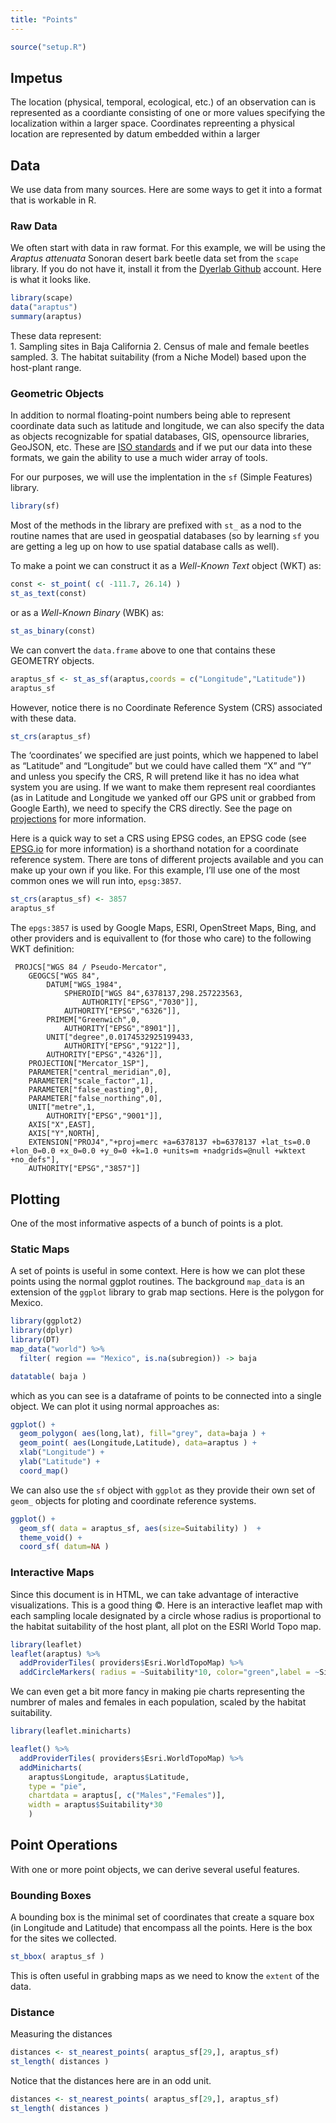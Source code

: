 ```yaml
---
title: "Points"
---
```


```r
source("setup.R")
```

## Impetus

The location (physical, temporal, ecological, etc.) of an observation can is represented as a coordiante consisting of one or more values specifying the localization within a larger space.  Coordinates repreenting a physical location are represented by datum embedded within a larger


## Data

We use data from many sources.  Here are some ways to get it into a format that is workable in R.

### Raw Data

We often start with data in raw format.  For this example, we will be using the *Araptus attenuata* Sonoran desert bark beetle data set from the `scape` library.  If you do not have it, install it from the [Dyerlab Github](https://github.com/dyerlab/scape) account.  Here is what it looks like.

```r
library(scape)
data("araptus")
summary(araptus)
```

These data represent:  
 1. Sampling sites in Baja California
 2. Census of male and female beetles sampled.
 3. The habitat suitability (from a Niche Model) based upon the host-plant range.
 
### Geometric Objects

In addition to normal floating-point numbers being able to represent coordinate data such as latitude and longitude, we can also specify the data as objects recognizable for spatial databases, GIS, opensource libraries, GeoJSON, etc.  These are [ISO standards](http://www.opengeospatial.org/standards/sfa) and if we put our data into these formats, we gain the ability to use a much wider array of tools.

For our purposes, we will use the implentation in the `sf` (Simple Features) library.

```r
library(sf)
```

Most of the methods in the library are prefixed with `st_` as a nod to the routine names that are used in geospatial databases (so by learning `sf` you are getting a leg up on how to use spatial database calls as well).

To make a point we can construct it as a *Well-Known Text* object (WKT) as:

```r
const <- st_point( c( -111.7, 26.14) ) 
st_as_text(const)
```

or as a *Well-Known Binary* (WBK) as:

```r
st_as_binary(const)
```

We can convert the `data.frame` above to one that contains these GEOMETRY objects.

```r
araptus_sf <- st_as_sf(araptus,coords = c("Longitude","Latitude"))
araptus_sf
```


However, notice there is no Coordinate Reference System (CRS) associated with these data.   

```r
st_crs(araptus_sf)
```

The 'coordinates' we specified are just points, which we happened to label as "Latitude" and "Longitude" but we could have called them "X" and "Y" and unless you specify the CRS, R will pretend like it has no idea what system you are using.  If we want to make them represent real coordiantes (as in Latitude and Longitude we yanked off our GPS unit or grabbed from Google Earth), we need to specify the CRS directly.  See the page on [projections](projections.html) for more information.

Here is a quick way to set a CRS using EPSG codes, an EPSG code (see [EPSG.io](https://epsg.io) for more information) is a shorthand notation for a coordinate reference system.  There are tons of different projects available and you can make up your own if you like.  For this example, I'll use one of the most common ones we will run into, `epsg:3857`.

```r
st_crs(araptus_sf) <- 3857
araptus_sf
```

The `epgs:3857` is used by Google Maps, ESRI, OpenStreet Maps, Bing, and other providers and is equivallent to (for those who care) to the following WKT definition:

```
 PROJCS["WGS 84 / Pseudo-Mercator",
    GEOGCS["WGS 84",
        DATUM["WGS_1984",
            SPHEROID["WGS 84",6378137,298.257223563,
                AUTHORITY["EPSG","7030"]],
            AUTHORITY["EPSG","6326"]],
        PRIMEM["Greenwich",0,
            AUTHORITY["EPSG","8901"]],
        UNIT["degree",0.0174532925199433,
            AUTHORITY["EPSG","9122"]],
        AUTHORITY["EPSG","4326"]],
    PROJECTION["Mercator_1SP"],
    PARAMETER["central_meridian",0],
    PARAMETER["scale_factor",1],
    PARAMETER["false_easting",0],
    PARAMETER["false_northing",0],
    UNIT["metre",1,
        AUTHORITY["EPSG","9001"]],
    AXIS["X",EAST],
    AXIS["Y",NORTH],
    EXTENSION["PROJ4","+proj=merc +a=6378137 +b=6378137 +lat_ts=0.0 +lon_0=0.0 +x_0=0.0 +y_0=0 +k=1.0 +units=m +nadgrids=@null +wktext  +no_defs"],
    AUTHORITY["EPSG","3857"]]
```

## Plotting

One of the most informative aspects of a bunch of points is a plot.  

### Static Maps

A set of points is useful in some context.   Here is how we can plot these points using the normal ggplot routines. The background `map_data` is an extension of the `ggplot` library to grab map sections.  Here is the polygon for Mexico.

```r
library(ggplot2)
library(dplyr)
library(DT)
map_data("world") %>%
  filter( region == "Mexico", is.na(subregion)) -> baja

datatable( baja )
```

which as you can see is a dataframe of points to be connected into a single object.  We can plot it using normal approaches as:

```r
ggplot() + 
  geom_polygon( aes(long,lat), fill="grey", data=baja ) + 
  geom_point( aes(Longitude,Latitude), data=araptus ) + 
  xlab("Longitude") + 
  ylab("Latitude") + 
  coord_map()
```


We can also use the `sf` object with `ggplot` as they provide their own set of `geom_` objects for ploting and coordinate reference systems.  

```r
ggplot() + 
  geom_sf( data = araptus_sf, aes(size=Suitability) )  +
  theme_void() +
  coord_sf( datum=NA )
```


### Interactive Maps

Since this document is in HTML, we can take advantage of interactive visualizations.  This is a good thing &copy;.  Here is an interactive leaflet map with each sampling locale designated by a circle whose radius is proportional to the habitat suitability of the host plant, all plot on the ESRI World Topo map.

```r
library(leaflet)
leaflet(araptus) %>%
  addProviderTiles( providers$Esri.WorldTopoMap) %>%
  addCircleMarkers( radius = ~Suitability*10, color="green",label = ~Site)
```

We can even get a bit more fancy in making pie charts representing the numbrer of males and females in each population, scaled by the habitat suitability.


```r
library(leaflet.minicharts)

leaflet() %>%
  addProviderTiles( providers$Esri.WorldTopoMap) %>%
  addMinicharts( 
    araptus$Longitude, araptus$Latitude,
    type = "pie",
    chartdata = araptus[, c("Males","Females")],
    width = araptus$Suitability*30
    )
```




## Point Operations

With one or more point objects, we can derive several useful features.

### Bounding Boxes

A bounding box is the minimal set of coordinates that create a square box (in Longitude and Latitude) that encompass all the points.  Here is the box for the sites we collected.

```r
st_bbox( araptus_sf )
```

This is often useful in grabbing maps as we need to know the `extent` of the data.

### Distance

Measuring the distances 

```r
distances <- st_nearest_points( araptus_sf[29,], araptus_sf) 
st_length( distances )
```

Notice that the distances here are in an odd unit. 
```r
distances <- st_nearest_points( araptus_sf[29,], araptus_sf) 
st_length( distances )
```

